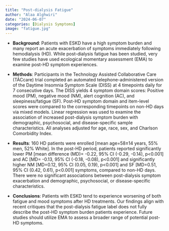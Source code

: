 ```yaml
---
title: "Post-dialysis Fatigue"
author: "Alaa Alghwiri"
date: "2024-06-07"
categories: [Dialysis Symptoms]
image: "fatigue.jpg"
---
```


-   **Background**: Patients with ESKD have a high symptom burden and many report an acute exacerbation of symptoms immediately following hemodialysis (HD). While post-dialysis fatigue has been studied, very few studies have used ecological momentary assessment (EMA) to examine post-HD symptom experiences.

-   **Methods**: Participants in the Technology Assisted Collaborative Care (TĀCcare) trial completed an automated telephone-administered version of the Daytime Insomnia Symptom Scale (DISS) at 4 timepoints daily for 7 consecutive days. The DISS yields 4 symptom domain scores: Positive mood (PM), negative mood (NM), alert cognition (AC), and sleepiness/fatigue (SF). Post-HD symptom domain and item-level scores were compared to the corresponding timepoints on non-HD days via mixed models. Linear regression was used to examine the association of increased post-dialysis symptom burden with demographic, psychosocial, and disease-specific sample characteristics. All analyses adjusted for age, race, sex, and Charlson Comorbidity Index.

-   **Results**: 160 HD patients were enrolled [mean age=58±14 years, 55% men, 52% White]. In the post-HD period, patients reported significantly lower PM [mean difference (MD)= -0.22, 95% CI (-0.29, -0.14), p<0.001] and AC [MD= -0.13, 95% CI (-0.18, -0.08), p<0.001] and significantly higher NM [MD=0.12, 95% CI (0.05, 0.19), p<0.001] and SF [MD=0.51, 95% CI (0.42, 0.61), p<0.001] symptoms, compared to non-HD days. There were no significant associations between post-dialysis symptom exacerbation and demographic, psychosocial, or disease-specific characteristics.

-   **Conclusions**: Patients with ESKD tend to experience worsening of both fatigue and mood symptoms after HD treatments. Our findings align with recent critiques that the post-dialysis fatigue label does not fully describe the post-HD symptom burden patients experience. Future studies should utilize EMA to assess a broader range of potential post-HD symptoms. 
